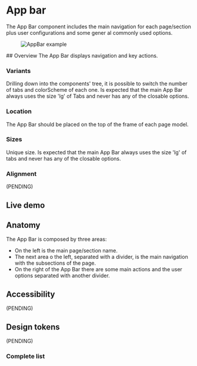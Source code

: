 


<Meta title="Components/AppBar" />

# App bar

The App Bar component includes the main navigation for each page/section plus user configurations and some gener  al commonly used options.
<Figure>
  <img
    alt="AppBar example"
    src="img/AppBar_example-15x.jpg"
  />
</Figure>
## Overview
The App Bar displays navigation and key actions.

### Variants

Drilling down into the components'  tree, it is possible to switch the number of tabs and colorScheme of each one. Is expected that the main App Bar always uses the size 'lg' of Tabs and never has any of the closable options.

<Figure>
  <Figma
    aspectRatio="21x9"
    url="https://www.figma.com/file/4f9wa0fKYIwMue6yo6nrJL/GDS---Web-Previews?node-id=18176-44628&t=6SefHIGJcEozxu4Y-1"
  />
</Figure>

### Location
The App Bar should be placed on the top of the frame of each page model.

### Sizes
Unique size. Is expected that the main App Bar always uses the size 'lg' of tabs and never has any of the closable options.

### Alignment
(PENDING) 

## Live demo

<LiveDemo
  story={Stories.Example}
  urlHtml="https://devoinc.github.io/genesys-styles"
  urlReact="https://devoinc.github.io/genesys-ui/?path=/docs/components-navigation-appbar--docs"
/>

## Anatomy

The App Bar is composed by three areas:

- On the left is the main page/section name.
- The next area o the left, separated with a divider, is the main navigation with the subsections of the page.
- On the right of the App Bar there are some main actions and the user options separated with another divider.

<Figure caption="The internal structure and specs of the AppBar component.">
  <Figma
    aspectRatio="16x9"
    url="https://www.figma.com/file/4f9wa0fKYIwMue6yo6nrJL/GDS---Web-Previews?page-id=14132%3A64260&node-id=18176-33981&node-type=frame&viewport=-455%2C129%2C0.48&t=aR6Ppa5YFLBbGf5y-1&scaling=min-zoom&content-scaling=fixed"
  />
  
</Figure>



## Accessibility

(PENDING)

## Design tokens

(PENDING)

### Complete list

<DesignTokensList componentName="appBar" />
